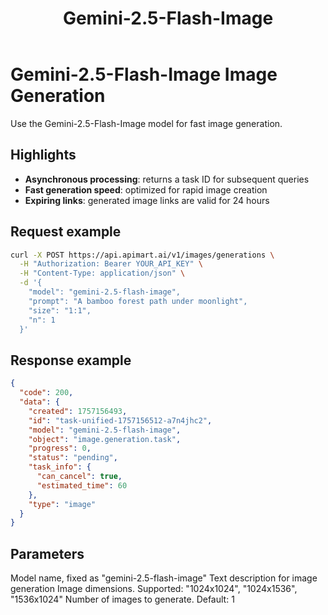 ﻿---
title: "Gemini-2.5-Flash-Image"
description: "Use the Gemini-2.5-Flash-Image model for image generation"
icon: "image"
---

# Gemini-2.5-Flash-Image Image Generation

Use the Gemini-2.5-Flash-Image model for fast image generation.

## Highlights

- **Asynchronous processing**: returns a task ID for subsequent queries
- **Fast generation speed**: optimized for rapid image creation
- **Expiring links**: generated image links are valid for 24 hours

## Request example

<RequestExample>

```bash
curl -X POST https://api.apimart.ai/v1/images/generations \
  -H "Authorization: Bearer YOUR_API_KEY" \
  -H "Content-Type: application/json" \
  -d '{
    "model": "gemini-2.5-flash-image",
    "prompt": "A bamboo forest path under moonlight",
    "size": "1:1",
    "n": 1
  }'
```

</RequestExample>

## Response example

<ResponseExample>

```json
{
  "code": 200,
  "data": {
    "created": 1757156493,
    "id": "task-unified-1757156512-a7n4jhc2",
    "model": "gemini-2.5-flash-image",
    "object": "image.generation.task",
    "progress": 0,
    "status": "pending",
    "task_info": {
      "can_cancel": true,
      "estimated_time": 60
    },
    "type": "image"
  }
}
```

</ResponseExample>

## Parameters

<ParamField query="model" type="string" required>
  Model name, fixed as "gemini-2.5-flash-image"
</ParamField>

<ParamField query="prompt" type="string" required>
  Text description for image generation
</ParamField>

<ParamField query="size" type="string">
  Image dimensions. Supported: "1024x1024", "1024x1536", "1536x1024"
</ParamField>

<ParamField query="n" type="integer">
  Number of images to generate. Default: 1
</ParamField>

